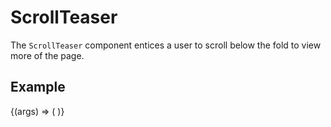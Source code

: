 
<Meta title="Sormus/Elements/ScrollTeaser" component={ScrollTeaser} />

# ScrollTeaser

The `ScrollTeaser` component entices a user to scroll below the fold to view more of the page.

## Example

<Canvas>
  <Story
    name="ScrollTeaser"
    args={{
      isVisible: true,
      text: 'Scroll to learn more'
      outline: false,
    }}
  >
    {(args) => (
      <PageContainer name="my-new-page" className="bg-helsinkiBlue h-screen">
        <ScrollTeaser {...args} />
      </PageContainer>
    )}
  </Story>
</Canvas>

<ArgsTable story="ScrollTeaser" />
